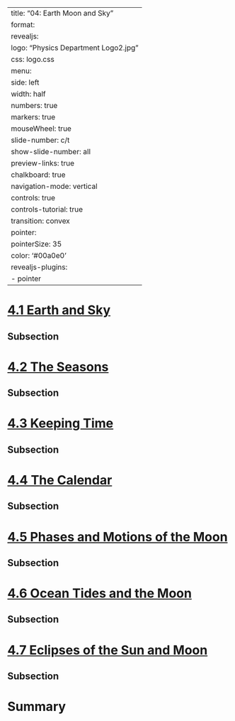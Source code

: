 
---
title: "04: Earth Moon and Sky"
format:
  revealjs:
    logo: "Physics Department Logo2.jpg"
    css: logo.css
    menu:
      side: left
      width: half
      numbers: true
      markers: true
    mouseWheel: true
    slide-number: c/t 
    show-slide-number: all
    preview-links: true
    chalkboard: true
    navigation-mode: vertical
    controls: true
    controls-tutorial: true
    transition: convex
    pointer:
      pointerSize: 35
      color: '#00a0e0'
revealjs-plugins:
  - pointer
---


# [4.1 Earth and Sky](https://openstax.org/books/astronomy-2e/pages/4-1-earth-and-sky)

## Subsection 

# [4.2 The Seasons](https://openstax.org/books/astronomy-2e/pages/4-2-the-seasons)

## Subsection 

# [4.3 Keeping Time](https://openstax.org/books/astronomy-2e/pages/4-3-keeping-time)

## Subsection 

# [4.4 The Calendar](https://openstax.org/books/astronomy-2e/pages/4-4-the-calendar)

## Subsection 

# [4.5 Phases and Motions of the Moon](https://openstax.org/books/astronomy-2e/pages/4-5-phases-and-motions-of-the-moon)

## Subsection 

# [4.6 Ocean Tides and the Moon](https://openstax.org/books/astronomy-2e/pages/4-6-ocean-tides-and-the-moon)

## Subsection 

# [4.7 Eclipses of the Sun and Moon](https://openstax.org/books/astronomy-2e/pages/4-7-eclipses-of-the-sun-and-moon)

## Subsection 

# Summary